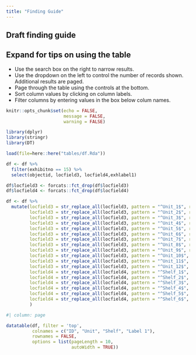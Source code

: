 ```yaml
---
title: "Finding Guide"
---
```


:::{.callout-warning}
# Draft finding guide

<!-- NC will look at getting a good description name into the table. Until we get the categories sorted out under the hood, I'm guessing we can use `exhlabel1` for this purpose and it will not mess up any of the original catalog record.  -->

:::

:::{.callout-tip collapse="true"}
## Expand for tips on using the table

- Use the search box on the right to narrow results.
- Use the dropdown on the left to control the number of records shown. Additional results are paged.
- Page through the table using the controls at the bottom.
- Sort column values by clicking on column labels.
- Filter columns by entering values in the box below colum names.

:::


```r
knitr::opts_chunk$set(echo = FALSE,
                      message = FALSE,
                      warning = FALSE)
```

```r
library(dplyr)
library(stringr)
library(DT)
```

```r
load(file=here::here("tables/df.Rda"))
```

```r
df <- df %>% 
  filter(exhibitno == 15) %>% 
  select(objectid, locfield3, locfield4,exhlabel1)
```

```r
df$locfield3 <- forcats::fct_drop(df$locfield3)
df$locfield4 <- forcats::fct_drop(df$locfield4)
```

```r
df <- df %>% 
  mutate(locfield3 = str_replace_all(locfield3, pattern = "^Unit_1$", replacement = "1"),
         locfield3 = str_replace_all(locfield3, pattern = "^Unit_2$", replacement = "2"),
         locfield3 = str_replace_all(locfield3, pattern = "^Unit_3$", replacement = "3"),
         locfield3 = str_replace_all(locfield3, pattern = "^Unit_4$", replacement = "4"),
         locfield3 = str_replace_all(locfield3, pattern = "^Unit_5$", replacement = "5"),
         locfield3 = str_replace_all(locfield3, pattern = "^Unit_6$", replacement = "6"),
         locfield3 = str_replace_all(locfield3, pattern = "^Unit_7$", replacement = "7"),
         locfield3 = str_replace_all(locfield3, pattern = "^Unit_8$", replacement = "8"),
         locfield3 = str_replace_all(locfield3, pattern = "^Unit_9$", replacement = "9"),
         locfield3 = str_replace_all(locfield3, pattern = "^Unit_10$", replacement = "10"),
         locfield3 = str_replace_all(locfield3, pattern = "^Unit_11$", replacement = "11"),
         locfield3 = str_replace_all(locfield3, pattern = "^Unit_12$", replacement = "12"),
         locfield4 = str_replace_all(locfield4, pattern = "^Shelf_1$", replacement = "1"),
         locfield4 = str_replace_all(locfield4, pattern = "^Shelf_2$", replacement = "2"),
         locfield4 = str_replace_all(locfield4, pattern = "^Shelf_3$", replacement = "3"),
         locfield4 = str_replace_all(locfield4, pattern = "^Shelf_4$", replacement = "4"),
         locfield4 = str_replace_all(locfield4, pattern = "^Shelf_5$", replacement = "5"),
         locfield4 = str_replace_all(locfield4, pattern = "^Shelf_6$", replacement = "6")
         )
```


```r
#| column: page

datatable(df, filter = 'top', 
          colnames = c("ID", "Unit", "Shelf", "Label 1"),
          rownames = FALSE,
          options = list(pageLength = 10,
                         autoWidth = TRUE))
```

